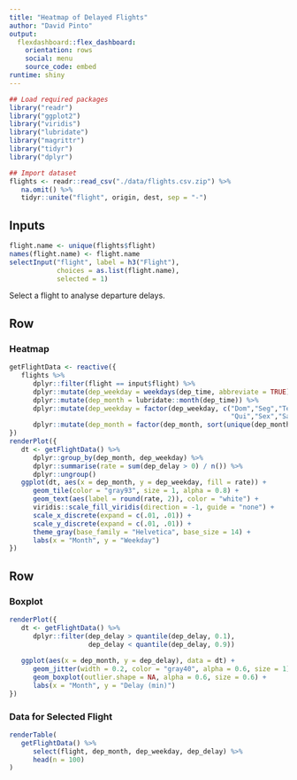 ```yaml
---
title: "Heatmap of Delayed Flights"
author: "David Pinto"
output: 
  flexdashboard::flex_dashboard:
    orientation: rows
    social: menu
    source_code: embed
runtime: shiny
---
```


```r
## Load required packages
library("readr")
library("ggplot2")
library("viridis")
library("lubridate")
library("magrittr")
library("tidyr")
library("dplyr")

## Import dataset
flights <- readr::read_csv("./data/flights.csv.zip") %>% 
   na.omit() %>% 
   tidyr::unite("flight", origin, dest, sep = "-")
```

Inputs {.sidebar}
-----------------------------------------------------------------------

```r
flight.name <- unique(flights$flight)
names(flight.name) <- flight.name
selectInput("flight", label = h3("Flight"), 
            choices = as.list(flight.name), 
            selected = 1)
```

Select a flight to analyse departure delays.

Row
-----------------------------------------------------------------------

### Heatmap
    
```r
getFlightData <- reactive({
   flights %>% 
      dplyr::filter(flight == input$flight) %>% 
      dplyr::mutate(dep_weekday = weekdays(dep_time, abbreviate = TRUE)) %>%
      dplyr::mutate(dep_month = lubridate::month(dep_time)) %>% 
      dplyr::mutate(dep_weekday = factor(dep_weekday, c("Dom","Seg","Ter","Qua",
                                                        "Qui","Sex","Sáb"))) %>% 
      dplyr::mutate(dep_month = factor(dep_month, sort(unique(dep_month))))
})
renderPlot({
   dt <- getFlightData() %>% 
      dplyr::group_by(dep_month, dep_weekday) %>% 
      dplyr::summarise(rate = sum(dep_delay > 0) / n()) %>% 
      dplyr::ungroup()
   ggplot(dt, aes(x = dep_month, y = dep_weekday, fill = rate)) +
      geom_tile(color = "gray93", size = 1, alpha = 0.8) +
      geom_text(aes(label = round(rate, 2)), color = "white") +
      viridis::scale_fill_viridis(direction = -1, guide = "none") +
      scale_x_discrete(expand = c(.01, .01)) +
      scale_y_discrete(expand = c(.01, .01)) +
      theme_gray(base_family = "Helvetica", base_size = 14) +
      labs(x = "Month", y = "Weekday")
})
```

Row {.tabset}
-----------------------------------------------------------------------

### Boxplot
    
```r
renderPlot({
   dt <- getFlightData() %>% 
      dplyr::filter(dep_delay > quantile(dep_delay, 0.1), 
                    dep_delay < quantile(dep_delay, 0.9))
   
   ggplot(aes(x = dep_month, y = dep_delay), data = dt) +
      geom_jitter(width = 0.2, color = "gray40", alpha = 0.6, size = 1) +
      geom_boxplot(outlier.shape = NA, alpha = 0.6, size = 0.6) +
      labs(x = "Month", y = "Delay (min)")
})
```
   
### Data for Selected Flight

```r
renderTable(
   getFlightData() %>% 
      select(flight, dep_month, dep_weekday, dep_delay) %>% 
      head(n = 100)
)
```
